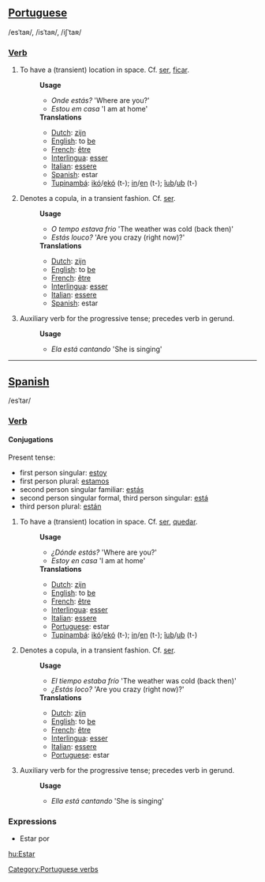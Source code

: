 ==[[Portuguese]]==
/esˈtaʀ/, /isˈtaʀ/, /iʃˈtaʀ/
===[[Verb]]===
#To have a (transient) location in space. Cf. [[ser]], [[ficar]].
#:'''Usage'''
#:*''Onde estás?'' 'Where are you?'
#:*''Estou em casa'' 'I am at home'
#:'''Translations'''
#:*[[Dutch]]: [[zijn]]
#:*[[English]]: to [[be]]
#:*[[French]]: [[être]]
#:*[[Interlingua]]: [[esser]]
#:*[[Italian]]: [[essere]]
#:*[[Spanish]]: estar
#:*[[Tupinambá]]: [[ikó]]/[[ekó]] (t-); [[in]]/[[en]] (t-); [[îub]]/[[ub]] (t-)
#Denotes a copula, in a transient fashion. Cf. [[ser]].
#:'''Usage'''
#:*''O tempo estava frio'' 'The weather was cold (back then)'
#:*''Estás louco?'' 'Are you crazy (right now)?'
#:'''Translations'''
#:*[[Dutch]]: [[zijn]]
#:*[[English]]: to [[be]]
#:*[[French]]: [[être]]
#:*[[Interlingua]]: [[esser]]
#:*[[Italian]]: [[essere]]
#:*[[Spanish]]: estar
#Auxiliary verb for the progressive tense; precedes verb in gerund.
#:'''Usage'''
#:*''Ela está cantando'' 'She is singing'
----
==[[Spanish]]==
/esˈtar/
===[[Verb]]===

====Conjugations====

Present tense:

*first person singular: [[estoy]]
*first person plural: [[estamos]]
*second person singular familiar: [[estás]]
*second person singular formal, third person singular: [[está]]
*third person plural: [[están]]

#To have a (transient) location in space. Cf. [[ser]], [[quedar]].
#:'''Usage'''
#:*''¿Dónde estás?'' 'Where are you?'
#:*''Estoy en casa'' 'I am at home'
#:'''Translations'''
#:*[[Dutch]]: [[zijn]]
#:*[[English]]: to [[be]]
#:*[[French]]: [[être]]
#:*[[Interlingua]]: [[esser]]
#:*[[Italian]]: [[essere]]
#:*[[Portuguese]]: estar
#:*[[Tupinambá]]: [[ikó]]/[[ekó]] (t-); [[in]]/[[en]] (t-); [[îub]]/[[ub]] (t-)
#Denotes a copula, in a transient fashion. Cf. [[ser]].
#:'''Usage'''
#:*''El tiempo estaba frío'' 'The weather was cold (back then)'
#:*''¿Estás loco?'' 'Are you crazy (right now)?'
#:'''Translations'''
#:*[[Dutch]]: [[zijn]]
#:*[[English]]: to [[be]]
#:*[[French]]: [[être]]
#:*[[Interlingua]]: [[esser]]
#:*[[Italian]]: [[essere]]
#:*[[Portuguese]]: estar
#Auxiliary verb for the progressive tense; precedes verb in gerund.
#:'''Usage'''
#:*''Ella está cantando'' 'She is singing'
===Expressions===
* Estar por

[[Category:Portuguese verbs]]

[[hu:Estar]]